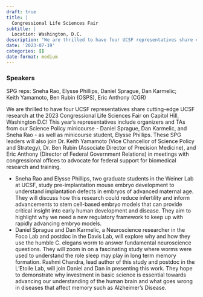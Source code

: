```yaml
---
draft: true 
title: |
  Congressional Life Sciences Fair
subtitle: |
  Location: Washington, D.C.
description: "We are thrilled to have four UCSF representatives share cutting-edge UCSF research at the 2023 Congressional Life Sciences Fair on Capitol Hill, Washington D.C! This year's representatives include organizers and TAs from our Science Policy minicourse - Daniel Sprague, Dan Karmelic, and Sneha Rao - as well as minicourse student, Elysse Phillips."
date: '2023-07-19'
categories: []
date-format: medium 
---
```



### Speakers  
SPG reps: Sneha Rao, Elysse Phillips, Daniel Sprague, Dan Karmelic;  
Keith Yamamoto, Ben Rubin (OSPS), Eric Anthony (CGR)

We are thrilled to have four UCSF representatives share cutting-edge UCSF research at the 2023 Congressional Life Sciences Fair on Capitol Hill, Washington D.C! This year's representatives include organizers and TAs from our Science Policy minicourse - Daniel Sprague, Dan Karmelic, and Sneha Rao - as well as minicourse student, Elysse Phillips. These SPG leaders will also join Dr. Keith Yamamoto (Vice Chancellor of Science Policy and Strategy), Dr. Ben Rubin (Associate Director of Precision Medicine), and Eric Anthony (Director of Federal Government Relations) in meetings with congressional offices to advocate for federal support for biomedical research and training.

- Sneha Rao and Elysse Phillips, two graduate students in the Weiner Lab at UCSF, study pre-implantation mouse embryo development to understand implantation defects in embryos of advanced maternal age. They will discuss how this research could reduce infertility and inform advancements to stem cell-based embryo models that can provide critical insight into early human development and disease. They aim to highlight why we need a new regulatory framework to keep up with rapidly advancing embryo models.
- Daniel Sprague and Dan Karmelic, a Neuroscience researcher in the Foco Lab and postdoc in the Davis Lab, will explore why and how they use the humble C. elegans worm to answer fundamental neuroscience questions. They will zoom in on a fascinating study where worms were used to understand the role sleep may play in long term memory formation. Rashmi Chandra, lead author of this study and postdoc in the L'Etoile Lab, will join Daniel and Dan in presenting this work. They hope to demonstrate why investment in basic science is essential towards advancing our understanding of the human brain and what goes wrong in diseases that affect memory such as Alzheimer's Disease.


